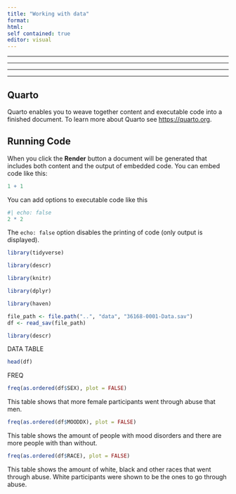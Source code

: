 ```yaml
---
title: "Working with data"
format: 
html: 
self contained: true
editor: visual
---
```


------------------------------------------------------------------------

------------------------------------------------------------------------

------------------------------------------------------------------------

------------------------------------------------------------------------

## Quarto

Quarto enables you to weave together content and executable code into a finished document. To learn more about Quarto see <https://quarto.org>.

## Running Code

When you click the **Render** button a document will be generated that includes both content and the output of embedded code. You can embed code like this:

```r
1 + 1
```

You can add options to executable code like this

```r
#| echo: false
2 * 2
```

The `echo: false` option disables the printing of code (only output is displayed).

```r
library(tidyverse)
```

```r
library(descr)
```

```r
library(knitr)
```

```r
library(dplyr)
```

```r
library(haven)
```

```r
file_path <- file.path("..", "data", "36168-0001-Data.sav")
df <- read_sav(file_path)
```

```r
library(descr)
```

DATA TABLE

```r
head(df)
```

FREQ

```r
freq(as.ordered(df$SEX), plot = FALSE)
```

This table shows that more female participants went through abuse that men.

```r
freq(as.ordered(df$MOODDX), plot = FALSE)
```

This table shows the amount of people with mood disorders and there are more people with than without.

```r
freq(as.ordered(df$RACE), plot = FALSE)
```

This table shows the amount of white, black and other races that went through abuse. White participants were shown to be the ones to go through abuse.

```r

```
